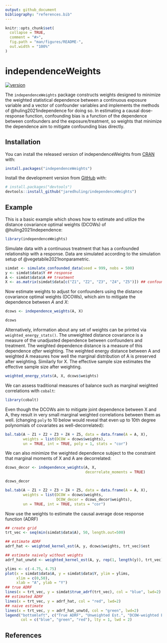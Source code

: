 ```yaml
---
output: github_document
bibliography: "references.bib"
---
```


```r
knitr::opts_chunk$set(
  collapse = TRUE,
  comment = "#>",
  fig.path = "man/figures/README-",
  out.width = "100%"
)
```

# independenceWeights

<!-- badges: start -->
[![version](http://www.r-pkg.org/badges/version/independenceWeights)](https://cran.r-project.org/package=independenceWeights)
<!-- badges: end -->

The `independenceWeights` package constructs weights designed to minimize the weighted statistical dependence between a continuous exposure variable and a vector of confounder variables and implements the methods of @huling2021independence for doing so. In estimating a causal dose-response function, confounding bias is a function of the dependence between confounders and the exposure/treatment, so weights that minimize the dependence aim to mitigate confounding bias directly.

## Installation

You can install the released version of independenceWeights from [CRAN](https://CRAN.R-project.org) with:

``` r
install.packages("independenceWeights")
```

Install the development version from [GitHub](https://github.com/) with:

``` r
# install.packages("devtools")
devtools::install_github("jaredhuling/independenceWeights")
```
## Example

This is a basic example which shows how to estimate and utilize the distance covariance optimal weights (DCOWs) of @huling2021independence:

```r
library(independenceWeights)
```

Simulate data with a continuous treatment that has a confounded relationship with a response. Data are simulated according to the simulation setup of @vegetabile2021nonparametric.

```r
simdat <- simulate_confounded_data(seed = 999, nobs = 500)
y <- simdat$data$Y ## response
A <- simdat$data$A ## treatment
X <- as.matrix(simdat$data[c("Z1", "Z2", "Z3", "Z4", "Z5")]) ## confounders

```

Now estimate weights to adjust for confounders using the distance covariance optimal weights (DCOWs), which aim to mitigate the dependence between $A$ and $X$:

```r
dcows <- independence_weights(A, X)

dcows
```

Alternatively, information about any set of weights can be printed via `weighted_energy_stats()`.
The unweighted distance covariance is a measure of the unadjusted dependence between confounders
and treatment. The weighted dependence distance is a measure of this dependence *after* weighting.
The weighted energy distance between A and weighted A measures how well the marginal distribution
of A is preserved after weighting. Similarly for X. The effective sample size estimates the effective
sample size after weighting.

```r
weighted_energy_stats(A, X, dcows$weights)
```

We can assess traditional measures of balance such as marginal weighted correlations with `cobalt`:
```r
library(cobalt)
```

Even though the DCOWs aim to mitigate joint dependence between X and A, they result in very small
marginal weighted correlations between them as well. (changing `poly` to 10 below would reveal that
even up to 10th degree polynomials of covariates as well-decorrelated):
```r
bal.tab(A ~ Z1 + Z2 + Z3 + Z4 + Z5, data = data.frame(A = A, X),
        weights = list(DCOW = dcows$weights),
        un = TRUE, int = TRUE, poly = 1, stats = "cor")
```

We can also minimize the weighted dependence subject to the constraint that
marginal moments of X and A are decorrelated:
```r
dcows_decor <- independence_weights(A, X,
                                    decorrelate_moments = TRUE)

dcows_decor
```

```r
bal.tab(A ~ Z1 + Z2 + Z3 + Z4 + Z5, data = data.frame(A = A, X),
        weights = list(DCOW = dcows$weights,
                       DCOW_decor = dcows_decor$weights),
        un = TRUE, int = TRUE, stats = "cor")
```

Now use the weights to estimate the causal average dose response function (ADRF)

```r
## create grid
trt_vec <- seq(min(simdat$data$A), 50, length.out=500)

## estimate ADRF
adrf_hat <- weighted_kernel_est(A, y, dcows$weights, trt_vec)$est

## estimate naively without weights 
adrf_hat_unwtd <- weighted_kernel_est(A, y, rep(1, length(y)), trt_vec)$est

ylims <- c(-4.75, 4.75)
plot(x = simdat$data$A, y = simdat$data$Y, ylim = ylims, 
     xlim = c(0,50),
     xlab = "A", ylab = "Y")
## true ADRF
lines(x = trt_vec, y = simdat$true_adrf(trt_vec), col = "blue", lwd=2)
## estimated ADRF
lines(x = trt_vec, y = adrf_hat, col = "red", lwd=2)
## naive estimate
lines(x = trt_vec, y = adrf_hat_unwtd, col = "green", lwd=2)
legend("bottomleft", c("True ADRF", "Unweighted Est.", "DCOW-weighted Est."),
       col = c("blue", "green", "red"), lty = 1, lwd = 2)
```

## References